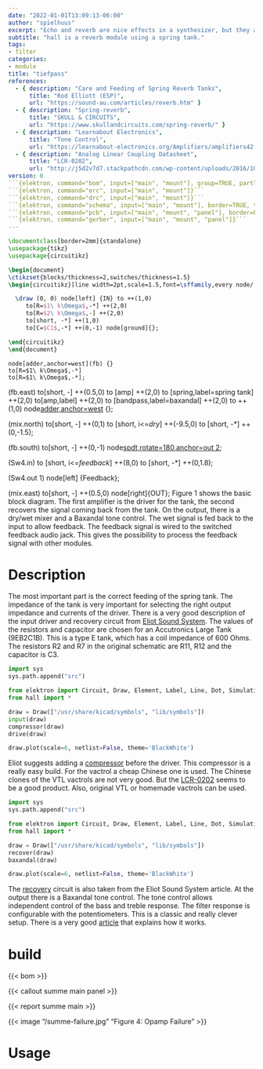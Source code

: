 ```yaml
---
date: "2022-01-01T13:09:13-06:00"
author: "spielhuus"
excerpt: "Echo and reverb are nice effects in a synthesizer, but they are not easy to build. There are different methods; With a cassette recorder, a bucket brigade circuit, a spring tank or digital. Many modules are made with the digital PT2399 chip. This chip produces a nice reverb, but overall the sound quality is not very good. Hall is an amplifier module to integrate a spring tank into the synthesizer. It provides only the basic functionality. Other modules have a VCA or other blocks to add more effects. This must be patched externaly."
subtitle: "hall is a reverb module using a spring tank."
tags:
- filter
categories:
- module
title: "tiefpass"
references:
  - { description: "Care and Feeding of Spring Reverb Tanks",
      title: "Rod Elliott (ESP)",
      url: "https://sound-au.com/articles/reverb.htm" }
  - { description: "Spring-reverb",
      title: "SKULL & CIRCUITS",
      url: "https://www.skullandcircuits.com/spring-reverb/" }
  - { description: "Learnabout Electronics",
      title: "Tone Control",
      url: "https://learnabout-electronics.org/Amplifiers/amplifiers42.php" }
  - { description: "Analog Linear Coupling Datasheet",
      title: "LCR-0202",
      url: "http://j5d2v7d7.stackpathcdn.com/wp-content/uploads/2016/10/LCR-0202.pdf" }
version: 0
```{elektron, command="bom", input=["main", "mount"], group=TRUE, partlist="../../lib/partlist.yaml"}```
```{elektron, command="erc", input=["main", "mount"]}```
```{elektron, command="drc", input=["main", "mount"]}```
```{elektron, command="schema", input=["main", "mount"], border=TRUE, theme="Kicad2000"}```
```{elektron, command="pcb", input=["main", "mount", "panel"], border=FALSE}```
```{elektron, command="gerber", input=["main", "mount", "panel"]}```
---
```


```latex
\documentclass[border=2mm]{standalone}
\usepackage{tikz}
\usepackage{circuitikz}

\begin{document}
\ctikzset{blocks/thickness=2,switches/thickness=1.5}
\begin{circuitikz}[line width=2pt,scale=1.5,font=\sffamily,every node/.style={scale=1.5}]

  \draw (0, 0) node[left] {IN} to ++(1,0)
     to[R=$1\ k\Omega$,-*] ++(2,0)
     to[R=$2\ k\Omega$,-] ++(2,0)
     to[short, -*] ++(1,0)
     to[C=$C1$,-*] ++(0,-1) node[ground]{};

\end{circuitikz}
\end{document}
```
    node[adder,anchor=west](fb) {}
    to[R=$1\ k\Omega$,-*]
    to[R=$1\ k\Omega$,-*];

  \draw (fb.east)
    to[short, -] ++(0.5,0)
    to [amp] ++(2,0)
    to [spring,label=spring tank] ++(2,0)
    to[amp,label] ++(2,0)
    to [bandpass,label=baxandal] ++(2,0) to ++(1,0)
    node[adder,anchor=west](mix) {};

  \draw (mix.north) to[short, -] ++(0,1)
    to [short, i<=$dry$] ++(-9.5,0)
    to [short, -*] ++(0,-1.5);

  \draw (fb.south) to[short, -] ++(0,-1)
    node[spdt,rotate=180,anchor=out 2](Sw4){};

  \draw (Sw4.in) to [short, i<=$feedback$] ++(8,0)
    to [short, -*] ++(0,1.8);

  \draw (Sw4.out 1) node[left] {Feedback};

  \draw (mix.east) to[short, -] ++(0.5,0)
    node[right]{OUT};
Figure 1 shows the basic block diagram. The first amplifier is the driver for the tank, the second recovers the signal coming back from the tank. On the output, there is a dry/wet mixer and a Baxandal tone control. The wet signal is fed back to the input to allow feedback. The feedback signal is wired to the switched feedback audio jack. This gives the possibility to process the feedback signal with other modules.

# Description

The most important part is the correct feeding of the spring tank. The impedance of the tank is very important for selecting the right output impedance and currents of the driver. There is a very good description of the input driver and recovery circuit from [Eliot Sound System](https://sound-au.com/articles/reverb.htm#s1). The values of the resistors and capacitor are chosen for an Accutronics Large Tank (9EB2C1B). This is a type E tank, which has a coil impedance of 600 Ohms. The resistors R2 and R7 in the original schematic are R11, R12 and the capacitor is C3.


```python
import sys
sys.path.append("src")

from elektron import Circuit, Draw, Element, Label, Line, Dot, Simulation
from hall import *

draw = Draw(["/usr/share/kicad/symbols", "lib/symbols"])
input(draw)
compressor(draw)
drive(draw)

draw.plot(scale=6, netlist=False, theme='BlackWhite')
```

Eliot suggests adding a [compressor](https://sound-au.com/articles/reverb.htm#s5) before the driver. This compressor is a really easy build. For the vactrol a cheap Chinese one is used. The Chinese clones of the VTL vactrols are not very good. But the [LCR-0202](http://j5d2v7d7.stackpathcdn.com/wp-content/uploads/2016/10/LCR-0202.pdf) seems to be a good product. Also, original VTL or homemade vactrols can be used.

```python
import sys
sys.path.append("src")

from elektron import Circuit, Draw, Element, Label, Line, Dot, Simulation
from hall import *

draw = Draw(["/usr/share/kicad/symbols", "lib/symbols"])
recover(draw)
baxandal(draw)

draw.plot(scale=6, netlist=False, theme='BlackWhite')
```

The [recovery](https://sound-au.com/articles/reverb.htm#s2) circuit is also taken from the Eliot Sound System article. At the output there is a Baxandal tone control. The tone control allows independent control of the bass and treble response. The filter response is configurable with the potentiometers. This is a classic and really clever setup. There is a very good [article](https://learnabout-electronics.org/Amplifiers/amplifiers42.php) that explains how it works.


# build

{{< bom >}}

{{< callout summe main panel >}}

{{< report summe main >}}

{{< image "/summe-failure.jpg" "Figure 4: Opamp Failure" >}}

# Usage

